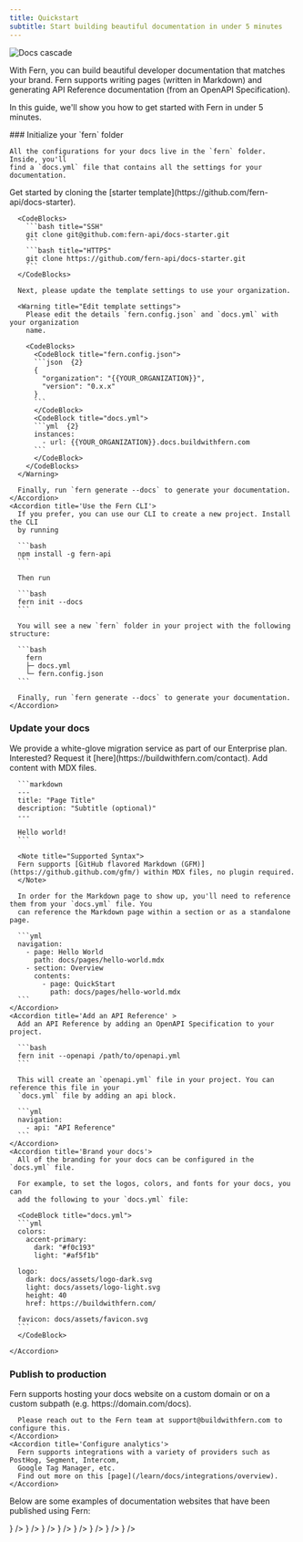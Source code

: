 ```yaml
---
title: Quickstart
subtitle: Start building beautiful documentation in under 5 minutes
---
```


<img alt="Docs cascade" src="./docs-cascade.png" />

With Fern, you can build beautiful developer documentation that matches your brand. Fern supports writing pages (written in Markdown) and generating API Reference documentation (from an OpenAPI Specification).

In this guide, we'll show you how to get started with Fern in under 5 minutes.

<Steps toc={true}>
  ### Initialize your `fern` folder
    
    All the configurations for your docs live in the `fern` folder. Inside, you'll 
    find a `docs.yml` file that contains all the settings for your documentation.

  <AccordionGroup toc={true}>
    <Accordion title='Clone the starter repository'>
      Get started by cloning the [starter template](https://github.com/fern-api/docs-starter).

      <CodeBlocks>
        ```bash title="SSH"
        git clone git@github.com:fern-api/docs-starter.git
        ```
        ```bash title="HTTPS"
        git clone https://github.com/fern-api/docs-starter.git
        ```
      </CodeBlocks>

      Next, please update the template settings to use your organization.

      <Warning title="Edit template settings">
        Please edit the details `fern.config.json` and `docs.yml` with your organization
        name.

        <CodeBlocks>
          <CodeBlock title="fern.config.json">
          ```json  {2}
          {
            "organization": "{{YOUR_ORGANIZATION}}",
            "version": "0.x.x"
          }
          ```
          </CodeBlock>
          <CodeBlock title="docs.yml">
          ```yml  {2}
          instances:
            - url: {{YOUR_ORGANIZATION}}.docs.buildwithfern.com
          ```
          </CodeBlock>
        </CodeBlocks>
      </Warning>

      Finally, run `fern generate --docs` to generate your documentation.
    </Accordion>
    <Accordion title='Use the Fern CLI'>
      If you prefer, you can use our CLI to create a new project. Install the CLI
      by running

      ```bash
      npm install -g fern-api
      ```

      Then run

      ```bash
      fern init --docs
      ```

      You will see a new `fern` folder in your project with the following structure:

      ```bash
        fern
        ├─ docs.yml
        └─ fern.config.json
      ```

      Finally, run `fern generate --docs` to generate your documentation.
    </Accordion>

  </AccordionGroup>

### Update your docs

<Note>
  We provide a white-glove migration service as part of our Enterprise plan. Interested? Request it
  [here](https://buildwithfern.com/contact).
</Note>

  <AccordionGroup toc={true}>
    <Accordion title='Add content' >
      Add content with MDX files. 
  
      ```markdown
      ---
      title: "Page Title"
      description: "Subtitle (optional)" 
      ---

      Hello world!
      ```

      <Note title="Supported Syntax">
      Fern supports [GitHub flavored Markdown (GFM)](https://github.github.com/gfm/) within MDX files, no plugin required.
      </Note>

      In order for the Markdown page to show up, you'll need to reference them from your `docs.yml` file. You
      can reference the Markdown page within a section or as a standalone page.

      ```yml
      navigation:
        - page: Hello World
          path: docs/pages/hello-world.mdx
        - section: Overview
          contents:
            - page: QuickStart
              path: docs/pages/hello-world.mdx
      ```
    </Accordion>
    <Accordion title='Add an API Reference' >
      Add an API Reference by adding an OpenAPI Specification to your project.

      ```bash
      fern init --openapi /path/to/openapi.yml
      ```

      This will create an `openapi.yml` file in your project. You can reference this file in your
      `docs.yml` file by adding an api block.

      ```yml
      navigation:
        - api: "API Reference"
      ```
    </Accordion>
    <Accordion title='Brand your docs'>
      All of the branding for your docs can be configured in the `docs.yml` file.

      For example, to set the logos, colors, and fonts for your docs, you can
      add the following to your `docs.yml` file:

      <CodeBlock title="docs.yml">
      ```yml
      colors:
        accent-primary:
          dark: "#f0c193"
          light: "#af5f1b"

      logo:
        dark: docs/assets/logo-dark.svg
        light: docs/assets/logo-light.svg
        height: 40
        href: https://buildwithfern.com/

      favicon: docs/assets/favicon.svg
      ```
      </CodeBlock>

    </Accordion>

  </AccordionGroup>
  
### Publish to production

  <AccordionGroup toc={true}>
    <Accordion title='Host on a custom domain'>
      Fern supports hosting your docs website on a custom domain or on a 
      custom subpath (e.g. https://domain.com/docs).

      Please reach out to the Fern team at support@buildwithfern.com to configure this.
    </Accordion>
    <Accordion title='Configure analytics'>
      Fern supports integrations with a variety of providers such as PostHog, Segment, Intercom,
      Google Tag Manager, etc.
      Find out more on this [page](/learn/docs/integrations/overview).
    </Accordion>

  </AccordionGroup>

</Steps>

Below are some examples of documentation websites that have been published using Fern:

<CardGroup cols={3}>
  <Card
    title="Hume"
    href="https://dev.hume.ai/intro"
    icon={<img src="https://www.hume.ai/icons/icon-144x144.png" alt="Hume logo" />}
  />
  <Card
    title="Primer"
    href="https://primer.io/docs/api"
    icon={
      <img
        src="https://assets-global.website-files.com/65bcc4714739c54deeb9bac7/65d7663e0ceca67e8b5709c5_favicon.png"
        alt="Primer logo"
      />
    }
  />
  <Card
    title="AssemblyAI"
    href="https://www.assemblyai.com/docs/api-reference"
    icon={<img src="https://www.assemblyai.com/favicon.png" alt="AssemblyAI logo" />}
  />
  <Card
    title="SuperAgent"
    href="https://docs.superagent.sh/"
    icon={<img src="https://framerusercontent.com/images/P75NaYul3IVsoMqx4RMALvngO4.png" alt="SuperAgent logo" />}
  />
  <Card
    title="MultiOn"
    href="https://docs.multion.ai/"
    icon={<img src="https://www.multion.ai/android-chrome-192x192.png" alt="MultiOn logo" />}
  />
  <Card
    title="Coactive"
    href="https://docs.coactive.ai/"
    icon={
      <img
        src="https://images.prismic.io/coactive/6d31b17f-cabb-492d-93ef-a9f42e03aaa2_coactive-logo-home.png?ixlib=gatsbyFP&auto=compress%2Cformat&fit=max"
        alt="Coactive logo"
      />
    }
  />
  <Card
    title="Zep"
    href="https://help.getzep.com/"
    icon={
      <img
        src="https://assets-global.website-files.com/660b1c076d13b7e2967a499d/660c6dc329d8b16a8468f5ba_Asset%2017.png"
        alt="Zep logo"
      />
    }
  />
  <Card
    title="Rightbrain"
    href="https://docs.rightbrain.ai/intro"
    icon={
      <img
        src="https://fdr-prod-docs-files-public.s3.amazonaws.com/https://rightbrain.docs.buildwithfern.com/2024-08-05T10:16:06.892Z/docs/assets/Logo.png"
        alt="Rightbrain logo"
      />
    }
  />
</CardGroup>

